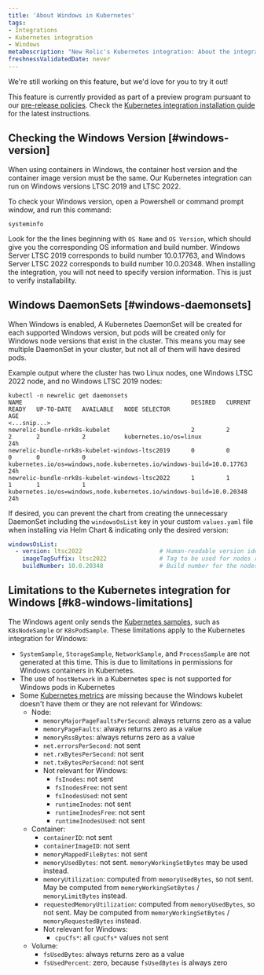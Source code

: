 ```yaml
---
title: 'About Windows in Kubernetes'
tags:
- Integrations
- Kubernetes integration
- Windows
metaDescription: "New Relic's Kubernetes integration: About the integration on Windows-based nodes"
freshnessValidatedDate: never
---
```


<Callout title="preview">
  We're still working on this feature, but we'd love for you to try it out!

  This feature is currently provided as part of a preview program pursuant to our [pre-release policies](/docs/licenses/license-information/referenced-policies/new-relic-pre-release-policy). Check the [Kubernetes integration installation guide](/src/install/kubernetes/intro) for the latest instructions.
</Callout>

## Checking the Windows Version [#windows-version]

<Callout variant="important">
  When using containers in Windows, the container host version and the container image version must be the same. Our Kubernetes integration can run on Windows versions LTSC 2019 and LTSC 2022.
</Callout>

To check your Windows version, open a Powershell or command prompt window, and run this command:

```shell
systeminfo
```
Look for the the lines beginning with `OS Name` and `OS Version`, which should give you the corresponding OS information and build number. Windows Server LTSC 2019 corresponds to build number 10.0.17763, and Windows Server LTSC 2022 corresponds to build number 10.0.20348. When installing the integration, you will not need to specify version information. This is just to verify installability.

## Windows DaemonSets [#windows-daemonsets]

When Windows is enabled, A Kubernetes DaemonSet will be created for each supported Windows version, but pods will be created only for Windows node versions that exist in the cluster. This means you may see multiple DaemonSet in your cluster, but not all of them will have desired pods.

Example output where the cluster has two Linux nodes, one Windows LTSC 2022 node, and no Windows LTSC 2019 nodes:
```shell
kubectl -n newrelic get daemonsets
NAME                                                DESIRED   CURRENT   READY   UP-TO-DATE   AVAILABLE   NODE SELECTOR                                                          AGE
<...snip...>
newrelic-bundle-nrk8s-kubelet                       2         2         2       2            2           kubernetes.io/os=linux                                                 24h
newrelic-bundle-nrk8s-kubelet-windows-ltsc2019      0         0         0       0            0           kubernetes.io/os=windows,node.kubernetes.io/windows-build=10.0.17763   24h
newrelic-bundle-nrk8s-kubelet-windows-ltsc2022      1         1         1       1            1           kubernetes.io/os=windows,node.kubernetes.io/windows-build=10.0.20348   24h
```

If desired, you can prevent the chart from creating the unnecessary DaemonSet including the `windowsOsList` key in your custom `values.yaml` file when installing via Helm Chart & indicating only the desired version:
```yaml
windowsOsList:
  - version: ltsc2022                      # Human-readable version identifier
    imageTagSuffix: ltsc2022               # Tag to be used for nodes running the windows version above
    buildNumber: 10.0.20348                # Build number for the nodes running the version above. Used as a selector.
```

## Limitations to the Kubernetes integration for Windows [#k8-windows-limitations]
The Windows agent only sends the [Kubernetes samples](/docs/kubernetes-pixie/kubernetes-integration/understand-use-data/find-use-your-kubernetes-data/#event-types), such as `K8sNodeSample` or `K8sPodSample`. These limitations apply to the Kubernetes integration for Windows:

* `SystemSample`, `StorageSample`, `NetworkSample`, and `ProcessSample` are not generated at this time. This is due to limitations in permissions for Windows containers in Kubernetes.
* The use of `hostNetwork` in a Kubernetes spec is not supported for Windows pods in Kubernetes
* Some [Kubernetes metrics](/docs/integrations/kubernetes-integration/understand-use-data/understand-use-data#metrics) are missing because the Windows kubelet doesn't have them or they are not relevant for Windows:
  * Node:
    * `memoryMajorPageFaultsPerSecond`: always returns zero as a value
    * `memoryPageFaults`: always returns zero as a value
    * `memoryRssBytes`: always returns zero as a value
    * `net.errorsPerSecond`: not sent
    * `net.rxBytesPerSecond`: not sent
    * `net.txBytesPerSecond`: not sent
    * Not relevant for Windows:
      * `fsInodes`: not sent
      * `fsInodesFree`: not sent
      * `fsInodesUsed`: not sent
      * `runtimeInodes`: not sent
      * `runtimeInodesFree`: not sent
      * `runtimeInodesUsed`: not sent
  * Container:
    * `containerID`: not sent
    * `containerImageID`: not sent
    * `memoryMappedFileBytes`: not sent
    * `memoryUsedBytes`: not sent. `memoryWorkingSetBytes` may be used instead.
    * `memoryUtilization`: computed from `memoryUsedBytes`, so not sent. May be computed from `memoryWorkingSetBytes` / `memoryLimitBytes` instead.
    * `requestedMemoryUtilization`: computed from `memoryUsedBytes`, so not sent. May be computed from `memoryWorkingSetBytes` / `memoryRequestedBytes` instead.
    * Not relevant for Windows:
      * `cpuCfs*`: all `cpuCfs*` values not sent
  * Volume:
    * `fsUsedBytes`: always returns zero as a value
    * `fsUsedPercent`: zero, because `fsUsedBytes` is always zero
